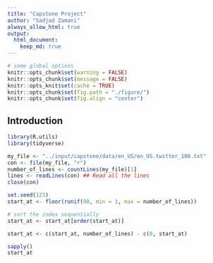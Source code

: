 ```yaml
---
title: "Capstone Project"
author: "Sadjad Zamani"
always_allow_html: true
output: 
  html_document:
    keep_md: true
---
```

```r
# some global options
knitr::opts_chunk$set(warning = FALSE)
knitr::opts_chunk$set(message = FALSE)
knitr::opts_knit$set(cache = TRUE)
knitr::opts_chunk$set(fig.path = "./figure/")
knitr::opts_chunk$set(fig.align = "center")
```


## Introduction


```r
library(R.utils)
library(tidyverse)
```
```r
my_file <- "../input/capstone/data/en_US/en_US.twitter_100.txt"
con <- file(my_file, "r")
number_of_lines <- countLines(my_file)[1]
lines <- readLines(con) ## Read all the lines
close(con)
```


```r
set.seed(123)
start_at <- floor(runif(90, min = 1, max = number_of_lines))

# sort the index sequentially
start_at <- start_at[order(start_at)]

start_at <- c(start_at, number_of_lines) - c(0, start_at)

sapply()
start_at
```